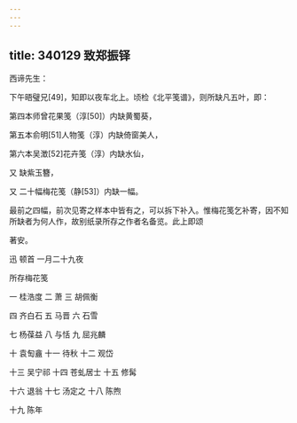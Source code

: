 ```yaml
---
---
---
```

title: 340129 致郑振铎
---




西谛先生：

下午晤璧兄[49]，知即以夜车北上。顷检《北平笺谱》，则所缺凡五叶，即：

第四本师曾花果笺（淳[50]）内缺黄蜀葵，

第五本俞明[51]人物笺（淳）内缺倚窗美人，

第六本吴澂[52]花卉笺（淳）内缺水仙，

又 缺紫玉簪，

又 二十幅梅花笺（静[53]）内缺一幅。

最前之四幅，前次见寄之样本中皆有之，可以拆下补入。惟梅花笺乞补寄，因不知所缺者为何人作，故别纸录所存之作者名备览。此上即颂

著安。

迅 顿首 一月二十九夜

所存梅花笺

一 桂浩度 二 萧 三 胡佩衡

四 齐白石 五 马晋 六 石雪

七 杨葆益 八 与恬 九 屈兆麟

十 袁匋盦 十一 待秋 十二 观岱

十三 吴宁祁 十四 苍虬居士 十五 修髯

十六 退翁 十七 汤定之 十八 陈煦

十九 陈年